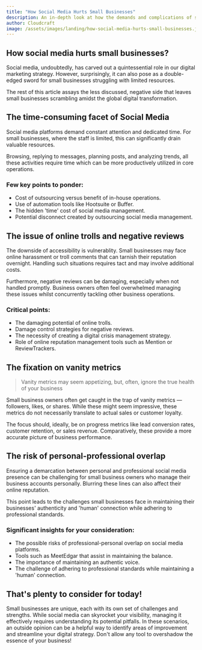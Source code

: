 ```yaml
---
title: "How Social Media Hurts Small Businesses"
description: An in-depth look at how the demands and complications of social media can affect small businesses.
author: Cloudcraft
image: /assets/images/landing/how-social-media-hurts-small-businesses.jpg
---
```


## How social media hurts small businesses?

Social media, undoubtedly, has carved out a quintessential role in our digital marketing strategy. However, surprisingly, it can also pose as a double-edged sword for small businesses struggling with limited resources. 

The rest of this article assays the less discussed, negative side that leaves small businesses scrambling amidst the global digital transformation.

<ServicesBlurb />

## The time-consuming facet of Social Media

Social media platforms demand constant attention and dedicated time. For small businesses, where the staff is limited, this can significantly drain valuable resources. 

Browsing, replying to messages, planning posts, and analyzing trends, all these activities require time which can be more productively utilized in core operations.

### Few key points to ponder:

 * Cost of outsourcing versus benefit of in-house operations.
 * Use of automation tools like Hootsuite or Buffer.
 * The hidden 'time' cost of social media management.
 * Potential disconnect created by outsourcing social media management.

## The issue of online trolls and negative reviews

The downside of accessibility is vulnerablity. Small businesses may face online harassment or troll comments that can tarnish their reputation overnight. Handling such situations requires tact and may involve additional costs.

Furthermore, negative reviews can be damaging, especially when not handled promptly. Business owners often feel overwhelmed managing these issues whilst concurrently tackling other business operations.

### Critical points:

* The damaging potential of online trolls. 
* Damage control strategies for negative reviews. 
* The necessity of creating a digital crisis management strategy. 
* Role of online reputation management tools such as Mention or ReviewTrackers.

<GetStartedBlurb />

## The fixation on vanity metrics

<blockquote>Vanity metrics may seem appetizing, but, often, ignore the true health of your business</blockquote>

Small business owners often get caught in the trap of vanity metrics — followers, likes, or shares. While these might seem impressive, these metrics do not necessarily translate to actual sales or customer loyalty.

The focus should, ideally, be on progress metrics like lead conversion rates, customer retention, or sales revenue. Comparatively, these provide a more accurate picture of business performance.

## The risk of personal-professional overlap

Ensuring a demarcation between personal and professional social media presence can be challenging for small business owners who manage their business accounts personally. Blurring these lines can also affect their online reputation.

This point leads to the challenges small businesses face in maintaining their businesses' authenticity and 'human' connection while adhering to professional standards.

### Significant insights for your consideration:

 * The possible risks of professional-personal overlap on social media platforms.
 * Tools such as MeetEdgar that assist in maintaining the balance.
 * The importance of maintaining an authentic voice.
 * The challenge of adhering to professional standards while maintaining a 'human' connection.

## That's plenty to consider for today!

Small businesses are unique, each with its own set of challenges and strengths. While social media can skyrocket your visibility, managing it effectively requires understanding its potential pitfalls. In these scenarios, an outside opinion can be a helpful way to identify areas of improvement and streamline your digital strategy. Don't allow any tool to overshadow the essence of your business!